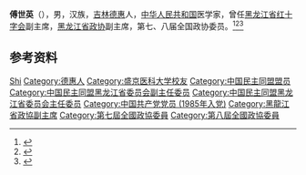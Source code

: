 '''傅世英'''（{{bd|1919年|11月|2018年|5月9日|catIdx=Fu}}），男，汉族，[[吉林|吉林]][[德惠|德惠]]人，[[中华人民共和国|中华人民共和国]]医学家，曾任[[黑龙江省红十字会|黑龙江省红十字会]]副主席，[[黑龙江省政协|黑龙江省政协]]副主席，第七、八届全国政协委员。<ref>{{Cite book|title=二十世纪中国名人辞典|author=蔡开松, 于信凤主编; 曾卓明, 周溯源, 赵书刚副主编|publisher=辽宁人民出版社|year=1991|isbn=|location=沈阳|pages=}}</ref><ref>{{Cite book|title=中华人民共和国职官志|author=何虎生, 李耀东, 向常福主编|publisher=中国社会出版社|year=2003|isbn=9787800883934|location=北京|pages=}}</ref><ref>{{Cite web|title=傅世英同志遗体告别仪式在哈尔滨举行|url=http://epaper.hljnews.cn/hljrb/20180514/353322.html|accessdate=2020-09-10|work=黑龙江日报}}</ref>

== 参考资料 ==
{{reflist}}

{{中国人物小作品}}

{{Authority control}}
{{DEFAULTSORT:Fu傅}}
[[Category:傅姓|Shi]]
[[Category:德惠人|Category:德惠人]]
[[Category:盛京医科大学校友|Category:盛京医科大学校友]]
[[Category:中国民主同盟盟员|Category:中国民主同盟盟员]]
[[Category:中国民主同盟黑龙江省委员会副主任委员|Category:中国民主同盟黑龙江省委员会副主任委员]]
[[Category:中国民主同盟黑龙江省委员会主任委员|Category:中国民主同盟黑龙江省委员会主任委员]]
[[Category:中国共产党党员_(1985年入党)|Category:中国共产党党员 (1985年入党)]]
[[Category:黑龍江省政協副主席|Category:黑龍江省政協副主席]]
[[Category:第七屆全國政協委員|Category:第七屆全國政協委員]]
[[Category:第八屆全國政協委員|Category:第八屆全國政協委員]]
